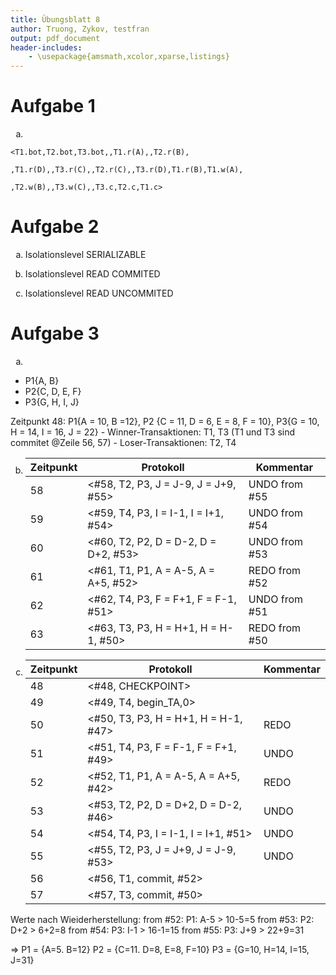 ```yaml
---
title: Übungsblatt 8
author: Truong, Zykov, testfran
output: pdf_document
header-includes:
    - \usepackage{amsmath,xcolor,xparse,listings}
---
```

\definecolor{light-gray}{gray}{0.95}
\NewDocumentCommand{\codewordblue}{v}{%
\colorbox{light-gray}{%
\texttt{\textcolor{blue}{#1}}}}

\NewDocumentCommand{\codewordred}{v}{%
\colorbox{light-gray}{%
\texttt{\textcolor{red}{#1}}}}

\NewDocumentCommand{\codeword}{v}{%
\colorbox{light-gray}{%
\texttt{\textcolor{green}{#1}}}}


# Aufgabe 1
a.

`<T1.bot,T2.bot,T3.bot,`\codewordblue{T1.slock(A)}`,T1.r(A),`\codewordblue{T2.slock(B)}`,T2.r(B),`\codewordred{T1.xlock(D)}

`,T1.r(D),`\codewordblue{T3.slock(C)}`,T3.r(C),`\codewordred{T2.xlock(C)}`,T2.r(C),`\codewordred{T3.xlock(D)}`,T3.r(D),T1.r(B),T1.w(A),`

\codeword{T1.unlock(A),T1.unlock(D)}`,T2.w(B),`\codeword{T2.unlock(B)}`,T3.w(C),`\codeword{T3.unlock(C),T3.unlock(D)}`,T3.c,T2.c,T1.c>`

# Aufgabe 2
a.
Isolationslevel SERIALIZABLE

b.
Isolationslevel READ COMMITED

c.
Isolationslevel READ UNCOMMITED



# Aufgabe 3
a.

* P1{A, B}
* P2{C, D, E, F}
* P3{G, H, I, J}

Zeitpunkt 48: P1{A = 10, B =12}, P2 {C = 11, D = 6, E = 8, F = 10}, P3{G = 10, H = 14, I = 16, J = 22}
- Winner-Transaktionen: T1, T3 (T1 und T3 sind commitet @Zeile 56, 57)
- Loser-Transaktionen: T2, T4

b.
|Zeitpunkt|Protokoll|Kommentar|
|---------|---------|---------|
|58|<#58, T2, P3, J = J-9, J = J+9, #55>|UNDO from #55|
|59|<#59, T4, P3, I = I-1, I = I+1, #54>|UNDO from #54|
|60|<#60, T2, P2, D = D-2, D = D+2, #53>|UNDO from #53|
|61|<#61, T1, P1, A = A-5, A = A+5, #52>|REDO from #52|
|62|<#62, T4, P3, F = F+1, F = F-1, #51>|UNDO from #51|
|63|<#63, T3, P3, H = H+1, H = H-1, #50>|REDO from #50|

c.
|Zeitpunkt|Protokoll|Kommentar|
|---------|---------|---------|
|48|<#48, CHECKPOINT>| |
|49|<#49, T4, begin_TA,0>| |
|50|<#50, T3, P3, H = H+1, H = H-1, #47>|REDO|
|51|<#51, T4, P3, F = F-1, F = F+1, #49>|UNDO|
|52|<#52, T1, P1, A = A-5, A = A+5, #42>|REDO|
|53|<#53, T2, P2, D = D+2, D = D-2, #46>|UNDO|
|54|<#54, T4, P3, I = I-1, I = I+1, #51>|UNDO|
|55|<#55, T2, P3, J = J+9, J = J-9, #53>|UNDO|
|56|<#56, T1, commit, #52>| |
|57|<#57, T3, commit, #50>| |

Werte nach Wieiderherstellung:
from #52: P1: A-5 > 10-5=5
from #53: P2: D+2 > 6+2=8
from #54: P3: I-1 > 16-1=15
from #55: P3: J+9 > 22+9=31

=>
P1 = {A=5. B=12}
P2 = {C=11. D=8, E=8, F=10}
P3 = {G=10, H=14, I=15, J=31}
